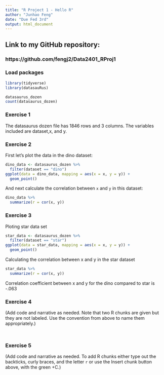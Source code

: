 ```yaml
---
title: "R Project 1 - Hello R"
author: "Junhao Feng"
date: "Due Fed 3rd"
output: html_document
---
```


## Link to my GitHub repository:
### https://github.com/fengj2/Data2401_RProj1
### Load packages

```r
library(tidyverse) 
library(datasauRus)
```

```r

datasaurus_dozen 
count(datasaurus_dozen)
```

### Exercise 1

The datasaurus dozen file has 1846 rows and 3 columns. The variables included are dataset,x, and y.

### Exercise 2

First let's plot the data in the dino dataset:

```r
dino_data <- datasaurus_dozen %>%
  filter(dataset == "dino")
ggplot(data = dino_data, mapping = aes(x = x, y = y)) +
  geom_point()
```

And next calculate the correlation between `x` and `y` in this dataset:

```r
dino_data %>%
  summarize(r = cor(x, y))
```

### Exercise 3

Ploting star data set
```r
star_data <- datasaurus_dozen %>%
  filter(dataset == "star")
ggplot(data = star_data, mapping = aes(x = x, y = y)) +
  geom_point()
```

Calculating the correlation between x and y in the star dataset
 
```r
star_data %>%
  summarize(r = cor(x, y))

```
Correlation coefficient between x and y for the dino compared to star is -.063


### Exercise 4

(Add code and narrative as needed. Note that two R chunks are given but they are not labeled. Use the convention from above to name them appropriately.)

```r


```

```r


```

### Exercise 5

(Add code and narrative as needed. To add R chunks either type out the backticks, curly braces, and the letter `r` or use the Insert chunk button above, with the green +C.)

